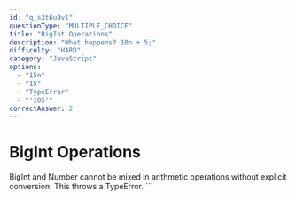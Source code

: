 ```yaml
---
id: "q_s3t6u9v1"
questionType: "MULTIPLE_CHOICE"
title: "BigInt Operations"
description: "What happens? 10n + 5;"
difficulty: "HARD"
category: "JavaScript"
options:
  - "15n"
  - "15"
  - "TypeError"
  - "'105'"
correctAnswer: 2
---
```


# BigInt Operations

BigInt and Number cannot be mixed in arithmetic operations without explicit conversion. This throws a TypeError.
\`\`\`
